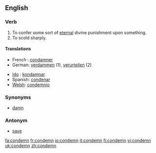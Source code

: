 ==English==

===Verb===
{{en-verb}}

# To confer some sort of [[eternal]] divine punishment upon something.
# To scold sharply.

====Translations====
{{top}}
* French : [[condamner]]
*German: [[verdammen]] (1), [[verurteilen]] (2)
{{mid}}
* [[Ido]] : [[kondamnar]]
*Spanish: [[condenar]]
* [[Welsh]]: [[condemnio]]
{{bottom}}

===Synonyms===
*[[damn]]

===Antonym===
*[[save]]

[[fa:condemn]]
[[fr:condemn]]
[[io:condemn]]
[[it:condemn]]
[[fi:condemn]]
[[vi:condemn]]
[[uk:condemn]]
[[zh:condemn]]